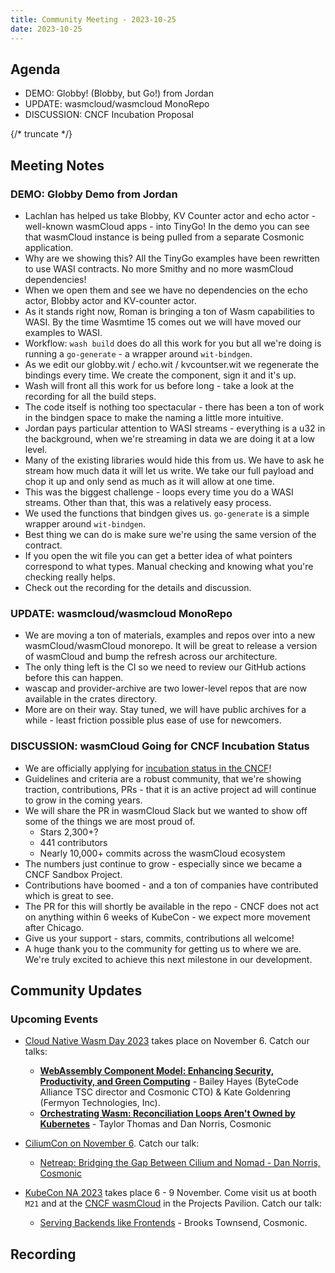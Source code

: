 ```yaml
---
title: Community Meeting - 2023-10-25
date: 2023-10-25
---
```


## Agenda

- DEMO: Globby! (Blobby, but Go!) from Jordan
- UPDATE: wasmcloud/wasmcloud MonoRepo
- DISCUSSION: CNCF Incubation Proposal

{/* truncate */}

## Meeting Notes

### DEMO: Globby Demo from Jordan

- Lachlan has helped us take Blobby, KV Counter actor and echo actor - well-known wasmCloud apps - into TinyGo! In the demo you can see that wasmCloud instance is being pulled from a separate Cosmonic application.
- Why are we showing this? All the TinyGo examples have been rewritten to use WASI contracts. No more Smithy and no more wasmCloud dependencies!
- When we open them and see we have no dependencies on the echo actor, Blobby actor and KV-counter actor.
- As it stands right now, Roman is bringing a ton of Wasm capabilities to WASI. By the time Wasmtime 15 comes out we will have moved our examples to WASI.
- Workflow: `wash build` does do all this work for you but all we're doing is running a `go-generate` - a wrapper around `wit-bindgen`.
- As we edit our globby.wit / echo.wit / kvcountser.wit we regenerate the bindings every time. We create the component, sign it and it's up.
- Wash will front all this work for us before long - take a look at the recording for all the build steps.
- The code itself is nothing too spectacular - there has been a ton of work in the bindgen space to make the naming a little more intuitive.
- Jordan pays particular attention to WASI streams - everything is a u32 in the background, when we're streaming in data we are doing it at a low level.
- Many of the existing libraries would hide this from us. We have to ask he stream how much data it will let us write. We take our full payload and chop it up and only send as much as it will allow at one time.
- This was the biggest challenge - loops every time you do a WASI streams. Other than that, this was a relatively easy process.
- We used the functions that bindgen gives us. `go-generate` is a simple wrapper around `wit-bindgen`.
- Best thing we can do is make sure we're using the same version of the contract.
- If you open the wit file you can get a better idea of what pointers correspond to what types. Manual checking and knowing what you're checking really helps.
- Check out the recording for the details and discussion.

### UPDATE: wasmcloud/wasmcloud MonoRepo

- We are moving a ton of materials, examples and repos over into a new wasmCloud/wasmCloud monorepo. It will be great to release a version of wasmCloud and bump the refresh across our architecture.
- The only thing left is the CI so we need to review our GitHub actions before this can happen.
- wascap and provider-archive are two lower-level repos that are now available in the crates directory.
- More are on their way. Stay tuned, we will have public archives for a while - least friction possible plus ease of use for newcomers.

### DISCUSSION: wasmCloud Going for CNCF Incubation Status

- We are officially applying for [incubation status in the CNCF](https://github.com/cncf/toc/pull/1198)!
- Guidelines and criteria are a robust community, that we're showing traction, contributions, PRs - that it is an active project ad will continue to grow in the coming years.
- We will share the PR in wasmCloud Slack but we wanted to show off some of the things we are most proud of.
  - Stars 2,300+?
  - 441 contributors
  - Nearly 10,000+ commits across the wasmCloud ecosystem
- The numbers just continue to grow - especially since we became a CNCF Sandbox Project.
- Contributions have boomed - and a ton of companies have contributed which is great to see.
- The PR for this will shortly be available in the repo - CNCF does not act on anything within 6 weeks of KubeCon - we expect more movement after Chicago.
- Give us your support - stars, commits, contributions all welcome!
- A huge thank you to the community for getting us to where we are. We're truly excited to achieve this next milestone in our development.

## Community Updates

### Upcoming Events

- [Cloud Native Wasm Day 2023](https://events.linuxfoundation.org/kubecon-cloudnativecon-north-america/co-located-events/cloud-native-wasm-day/) takes place on November 6. Catch our talks:

  - **[WebAssembly Component Model: Enhancing Security, Productivity, and Green Computing](https://sched.co/1Rj12)** - Bailey Hayes (ByteCode Alliance TSC director and Cosmonic CTO) & Kate Goldenring (Fermyon Technologies, Inc).
  - **[Orchestrating Wasm: Reconciliation Loops Aren't Owned by Kubernetes](https://sched.co/1Rj5v)** - Taylor Thomas and Dan Norris, Cosmonic

- [CiliumCon on November 6](https://colocatedeventsna2023.sched.com/overview/area/CiliumCon). Catch our talk:

  - [Netreap: Bridging the Gap Between Cilium and Nomad - Dan Norris, Cosmonic](https://colocatedeventsna2023.sched.com/#)

- [KubeCon NA 2023](https://events.linuxfoundation.org/kubecon-cloudnativecon-north-america/) takes place 6 - 9 November. Come visit us at booth `M21` and at the [CNCF wasmCloud](https://wasmcloud.com/) in the Projects Pavilion. Catch our talk:

  - [Serving Backends like Frontends](https://sched.co/1R2r8) - Brooks Townsend, Cosmonic.

## Recording

<YouTube url="https://www.youtube.com/watch?v=idQYnXqvAhU" />
